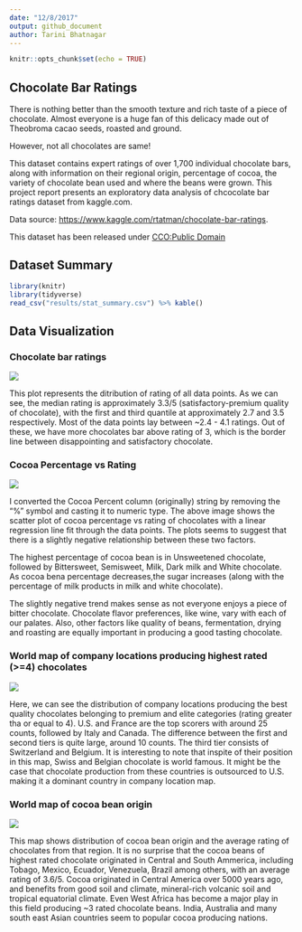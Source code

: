 ```yaml
---
date: "12/8/2017"
output: github_document
author: Tarini Bhatnagar
---
```


```r
knitr::opts_chunk$set(echo = TRUE)
```

## Chocolate Bar Ratings

There is nothing better than the smooth texture and rich taste of a piece of chocolate. Almost everyone is a huge fan of this delicacy made out of Theobroma cacao seeds, roasted and ground. 

However, not all chocolates are same!

This dataset contains expert ratings of over 1,700 individual chocolate bars, along with information on their regional origin, percentage of cocoa, the variety of chocolate bean used and where the beans were grown.
This project report presents an exploratory data analysis of chcocolate bar ratings dataset from kaggle.com.

Data source: [https://www.kaggle.com/rtatman/chocolate-bar-ratings](https://www.kaggle.com/rtatman/chocolate-bar-ratings).

This dataset has been released under [CCO:Public Domain](https://creativecommons.org/publicdomain/zero/1.0/)

## Dataset Summary

```r
library(knitr)
library(tidyverse)
read_csv("results/stat_summary.csv") %>% kable()
```

## Data Visualization

### Chocolate bar ratings

![](../results/figures/rating_boxplot.png)

This plot represents the ditribution of rating of all data points. As we can see, the median rating is approximately 3.3/5 (satisfactory-premium quality of chocolate), with the first and third quantile at approximately 2.7 and 3.5 respectively. Most of the data points lay between ~2.4 - 4.1 ratings. Out of these, we have more chocolates bar above rating of 3, which is the border line between disappointing and satisfactory chocolate.

### Cocoa Percentage vs Rating

![](../results/figures/rating_cocoa_scatter.png)

I converted the Cocoa Percent column (originally) string by removing the "%" symbol and casting it to numeric type. The above image shows the scatter plot of cocoa percentage vs rating of chocolates with a linear regression line fit through the data points. The plots seems to suggest that there is a slightly negative relationship between these two factors.

The highest percentage of cocoa bean is in Unsweetened chocolate, followed by Bittersweet, Semisweet, Milk, Dark milk and White chocolate. As cocoa bena percentage decreases,the sugar increases (along with the percentage of milk products in milk and white chocolate). 

The slightly negative trend makes sense as not everyone enjoys a piece of bitter chocolate. Chocolate flavor preferences, like wine, vary with each of our palates. Also, other factors like quality of beans, fermentation, drying and roasting are equally important in producing a good tasting chocolate.

### World map of company locations producing highest rated (>=4) chocolates

![](../results/figures/world_comp_loc.png)

Here, we can see the distribution of company locations producing the best quality chocolates belonging to premium and elite categories (rating greater tha or equal to 4). U.S. and France are the top scorers with around 25 counts, followed by Italy and Canada. The difference between the first and second tiers is quite large, around 10 counts. The third tier consists of Switzerland and Belgium. It is interesting to note that inspite of their position in this map,  Swiss and Belgian chocolate is world famous. It might be the case that chocolate production from these countries is outsourced to U.S. making it a dominant country in company location map.

### World map of cocoa bean origin

![](../results/figures/world_bean_origin.png)

This map shows distribution of cocoa bean origin and the average rating of chocolates from that region. It is no surprise that the cocoa beans of highest rated chocolate originated in Central and South Ammerica, including Tobago, Mexico, Ecuador, Venezuela, Brazil among others, with an average rating of 3.6/5. Cocoa originated in Central America over 5000 years ago, and benefits from good soil and climate, mineral-rich volcanic soil and tropical equatorial climate. Even West Africa has become a major play in this field producing ~3 rated chocolate beans. India, Australia and many south east Asian countries seem to popular cocoa producing nations.